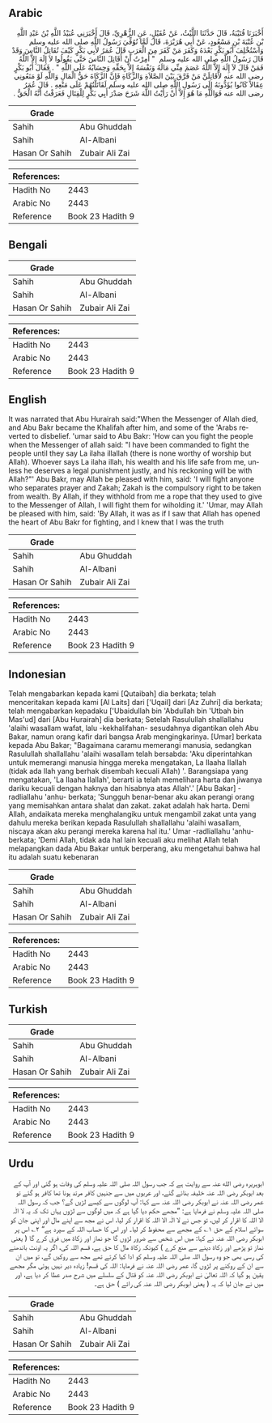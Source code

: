 ## Arabic


<div dir="rtl" lang="ar" style={{fontSize:'larger',backgroundColor:'#f8f9fa',padding:20}}>
أَخْبَرَنَا قُتَيْبَةُ، قَالَ حَدَّثَنَا اللَّيْثُ، عَنْ عُقَيْلٍ، عَنِ الزُّهْرِيِّ، قَالَ أَخْبَرَنِي عُبَيْدُ اللَّهِ بْنُ عَبْدِ اللَّهِ بْنِ عُتْبَةَ بْنِ مَسْعُودٍ، عَنْ أَبِي هُرَيْرَةَ، قَالَ لَمَّا تُوُفِّيَ رَسُولُ اللَّهِ صلى الله عليه وسلم وَاسْتُخْلِفَ أَبُو بَكْرٍ بَعْدَهُ وَكَفَرَ مَنْ كَفَرَ مِنَ الْعَرَبِ قَالَ عُمَرُ لأَبِي بَكْرٍ كَيْفَ تُقَاتِلُ النَّاسَ وَقَدْ قَالَ رَسُولُ اللَّهِ صلى الله عليه وسلم ‏ "‏ أُمِرْتُ أَنْ أُقَاتِلَ النَّاسَ حَتَّى يَقُولُوا لاَ إِلَهَ إِلاَّ اللَّهُ فَمَنْ قَالَ لاَ إِلَهَ إِلاَّ اللَّهُ عَصَمَ مِنِّي مَالَهُ وَنَفْسَهُ إِلاَّ بِحَقِّهِ وَحِسَابُهُ عَلَى اللَّهِ ‏"‏ ‏.‏ فَقَالَ أَبُو بَكْرٍ رضى الله عنه لأُقَاتِلَنَّ مَنْ فَرَّقَ بَيْنَ الصَّلاَةِ وَالزَّكَاةِ فَإِنَّ الزَّكَاةَ حَقُّ الْمَالِ وَاللَّهِ لَوْ مَنَعُونِي عِقَالاً كَانُوا يُؤَدُّونَهُ إِلَى رَسُولِ اللَّهِ صلى الله عليه وسلم لَقَاتَلْتُهُمْ عَلَى مَنْعِهِ ‏.‏ قَالَ عُمَرُ رضى الله عنه فَوَاللَّهِ مَا هُوَ إِلاَّ أَنْ رَأَيْتُ اللَّهَ شَرَحَ صَدْرَ أَبِي بَكْرٍ لِلْقِتَالِ فَعَرَفْتُ أَنَّهُ الْحَقُّ ‏.‏
</div>
<div style={{backgroundColor:'#f8f9fa',padding:20, marginBottom: 10}}><table> <thead> <tr> <th>Grade</th> <th></th> </tr> </thead> <tbody> <tr><td>Sahih</td><td>Abu Ghuddah</td></tr><tr><td>Sahih</td><td>Al-Albani</td></tr><tr><td>Hasan Or Sahih</td><td>Zubair Ali Zai</td></tr></tbody></table><table> <thead> <tr> <th>References:</th> <th></th> </tr> </thead> <tbody><tr><td>Hadith No</td><td>2443</td></tr><tr><td>Arabic No</td><td>2443</td></tr><tr><td>Reference</td><td>Book 23 Hadith 9</td></tr></tbody></table></div>

## Bengali


<div dir="ltr" lang="bn" style={{fontSize:'larger',backgroundColor:'#f8f9fa',padding:20}}>

</div>
<div style={{backgroundColor:'#f8f9fa',padding:20, marginBottom: 10}}><table> <thead> <tr> <th>Grade</th> <th></th> </tr> </thead> <tbody> <tr><td>Sahih</td><td>Abu Ghuddah</td></tr><tr><td>Sahih</td><td>Al-Albani</td></tr><tr><td>Hasan Or Sahih</td><td>Zubair Ali Zai</td></tr></tbody></table><table> <thead> <tr> <th>References:</th> <th></th> </tr> </thead> <tbody><tr><td>Hadith No</td><td>2443</td></tr><tr><td>Arabic No</td><td>2443</td></tr><tr><td>Reference</td><td>Book 23 Hadith 9</td></tr></tbody></table></div>

## English


<div dir="ltr" lang="en" style={{fontSize:'larger',backgroundColor:'#f8f9fa',padding:20}}>
It was narrated that Abu Hurairah said:"When the Messenger of Allah died, and Abu Bakr became the Khalifah after him, and some of the 'Arabs reverted to disbelief. 'umar said to Abu Bakr: 'How can you fight the people when the Messenger of allah said: "I have been commanded to fight the people until they say La ilaha illallah (there is none worthy of worship but Allah). Whoever says La ilaha illah, his wealth and his life safe from me, unless he deserves a legal punishment justly, and his reckoning will be with Allah?"' Abu Bakr, may Allah be pleased with him, said: 'I will fight anyone who separates prayer and Zakah; Zakah is the compulsory right to be taken from wealth. By Allah, if they withhold from me a rope that they used to give to the Messenger of Allah, I will fight them for wiholding it.' 'Umar, may Allah be pleased with him, said: 'By Allah, it was as if I saw that Allah has opened the heart of Abu Bakr for fighting, and I knew that I was the truth
</div>
<div style={{backgroundColor:'#f8f9fa',padding:20, marginBottom: 10}}><table> <thead> <tr> <th>Grade</th> <th></th> </tr> </thead> <tbody> <tr><td>Sahih</td><td>Abu Ghuddah</td></tr><tr><td>Sahih</td><td>Al-Albani</td></tr><tr><td>Hasan Or Sahih</td><td>Zubair Ali Zai</td></tr></tbody></table><table> <thead> <tr> <th>References:</th> <th></th> </tr> </thead> <tbody><tr><td>Hadith No</td><td>2443</td></tr><tr><td>Arabic No</td><td>2443</td></tr><tr><td>Reference</td><td>Book 23 Hadith 9</td></tr></tbody></table></div>

## Indonesian


<div dir="ltr" lang="id" style={{fontSize:'larger',backgroundColor:'#f8f9fa',padding:20}}>
Telah mengabarkan kepada kami [Qutaibah] dia berkata; telah menceritakan kepada kami [Al Laits] dari ['Uqail] dari [Az Zuhri] dia berkata; telah mengabarkan kepadaku ['Ubaidullah bin 'Abdullah bin 'Utbah bin Mas'ud] dari [Abu Hurairah] dia berkata; Setelah Rasulullah shallallahu 'alaihi wasallam wafat, lalu -kekhalifahan- sesudahnya digantikan oleh Abu Bakar, namun orang kafir dari bangsa Arab mengingkarinya. [Umar] berkata kepada Abu Bakar; "Bagaimana caramu memerangi manusia, sedangkan Rasulullah shallallahu 'alaihi wasallam telah bersabda: 'Aku diperintahkan untuk memerangi manusia hingga mereka mengatakan, La Ilaaha Ilallah (tidak ada Ilah yang berhak disembah kecuali Allah) '. Barangsiapa yang mengatakan, 'La Ilaaha Ilallah', berarti ia telah memelihara harta dan jiwanya dariku kecuali dengan haknya dan hisabnya atas Allah'.' [Abu Bakar] -radliallahu 'anhu- berkata; 'Sungguh benar-benar aku akan perangi orang yang memisahkan antara shalat dan zakat. zakat adalah hak harta. Demi Allah, andaikata mereka menghalangiku untuk mengambil zakat unta yang dahulu mereka berikan kepada Rasulullah shallallahu 'alaihi wasallam, niscaya akan aku perangi mereka karena hal itu.' Umar -radliallahu 'anhu- berkata; 'Demi Allah, tidak ada hal lain kecuali aku melihat Allah telah melapangkan dada Abu Bakar untuk berperang, aku mengetahui bahwa hal itu adalah suatu kebenaran
</div>
<div style={{backgroundColor:'#f8f9fa',padding:20, marginBottom: 10}}><table> <thead> <tr> <th>Grade</th> <th></th> </tr> </thead> <tbody> <tr><td>Sahih</td><td>Abu Ghuddah</td></tr><tr><td>Sahih</td><td>Al-Albani</td></tr><tr><td>Hasan Or Sahih</td><td>Zubair Ali Zai</td></tr></tbody></table><table> <thead> <tr> <th>References:</th> <th></th> </tr> </thead> <tbody><tr><td>Hadith No</td><td>2443</td></tr><tr><td>Arabic No</td><td>2443</td></tr><tr><td>Reference</td><td>Book 23 Hadith 9</td></tr></tbody></table></div>

## Turkish


<div dir="ltr" lang="tr" style={{fontSize:'larger',backgroundColor:'#f8f9fa',padding:20}}>

</div>
<div style={{backgroundColor:'#f8f9fa',padding:20, marginBottom: 10}}><table> <thead> <tr> <th>Grade</th> <th></th> </tr> </thead> <tbody> <tr><td>Sahih</td><td>Abu Ghuddah</td></tr><tr><td>Sahih</td><td>Al-Albani</td></tr><tr><td>Hasan Or Sahih</td><td>Zubair Ali Zai</td></tr></tbody></table><table> <thead> <tr> <th>References:</th> <th></th> </tr> </thead> <tbody><tr><td>Hadith No</td><td>2443</td></tr><tr><td>Arabic No</td><td>2443</td></tr><tr><td>Reference</td><td>Book 23 Hadith 9</td></tr></tbody></table></div>

## Urdu


<div dir="rtl" lang="ur" style={{fontSize:'larger',backgroundColor:'#f8f9fa',padding:20}}>
ابوہریرہ رضی الله عنہ سے روایت ہے کہ جب رسول اللہ صلی اللہ علیہ وسلم کی وفات ہو گئی اور آپ کے بعد ابوبکر رضی اللہ عنہ خلیفہ بنائے گئے، اور عربوں میں سے جنہیں کافر مرتد ہونا تھا کافر ہو گئے تو عمر رضی اللہ عنہ نے ابوبکر رضی اللہ عنہ سے کہا: آپ لوگوں سے کیسے لڑیں گے؟ جب کہ رسول اللہ صلی اللہ علیہ وسلم نے فرمایا ہے: ”مجھے حکم دیا گیا ہے کہ میں لوگوں سے لڑوں یہاں تک کہ یہ لا الٰہ الا اللہ کا اقرار کر لیں، تو جس نے لا الٰہ الا اللہ کا اقرار کر لیا، اس نے مجھ سے اپنے مال اور اپنی جان کو سوائے اسلام کے حق ۱؎ کے مجھے سے محفوظ کر لیا۔ اور اس کا حساب اللہ کے سپرد ہے“ ۲؎ اس پر ابوبکر رضی اللہ عنہ نے کہا: میں اس شخص سے ضرور لڑوں گا جو نماز اور زکاۃ میں فرق کرے گا ( یعنی نماز تو پڑھے اور زکاۃ دینے سے منع کرے ) کیونکہ زکاۃ مال کا حق ہے، قسم اللہ کی، اگر یہ اونٹ باندھنے کی رسی بھی جو وہ رسول اللہ صلی اللہ علیہ وسلم کو ادا کیا کرتے تھے مجھ سے روکیں گے، تو میں ان سے ان کے روکنے پر لڑوں گا، عمر رضی اللہ عنہ نے فرمایا: اللہ کی قسم! زیادہ دیر نہیں ہوئی مگر مجھے یقین ہو گیا کہ اللہ تعالیٰ نے ابوبکر رضی اللہ عنہ کو قتال کے سلسلے میں شرح صدر عطا کر دیا ہے، اور میں نے جان لیا کہ یہ ( یعنی ابوبکر رضی اللہ عنہ کی رائے ) حق ہے۔
</div>
<div style={{backgroundColor:'#f8f9fa',padding:20, marginBottom: 10}}><table> <thead> <tr> <th>Grade</th> <th></th> </tr> </thead> <tbody> <tr><td>Sahih</td><td>Abu Ghuddah</td></tr><tr><td>Sahih</td><td>Al-Albani</td></tr><tr><td>Hasan Or Sahih</td><td>Zubair Ali Zai</td></tr></tbody></table><table> <thead> <tr> <th>References:</th> <th></th> </tr> </thead> <tbody><tr><td>Hadith No</td><td>2443</td></tr><tr><td>Arabic No</td><td>2443</td></tr><tr><td>Reference</td><td>Book 23 Hadith 9</td></tr></tbody></table></div>